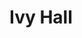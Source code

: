 
# Ivy Hall
<ProjectDetails
  floatRight
  region="Reach"
  house="House Kidwell"
  type="Castle"
  status="Completed"
  warp="/warp ivyhall"
  projectLead="Veggie"
  dateStarted="2014-09-20T07:00:00+00:00"
  dateCompleted="2014-09-20T07:00:00+00:00"
/>
